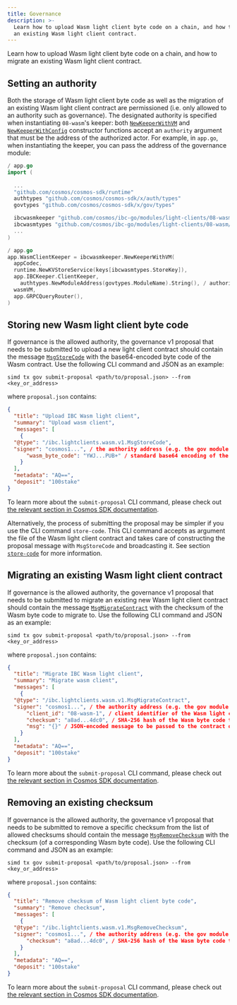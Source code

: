 ```yaml
---
title: Governance
description: >-
  Learn how to upload Wasm light client byte code on a chain, and how to migrate
  an existing Wasm light client contract.
---
```


Learn how to upload Wasm light client byte code on a chain, and how to migrate an existing Wasm light client contract.

## Setting an authority

Both the storage of Wasm light client byte code as well as the migration of an existing Wasm light client contract are permissioned (i.e. only allowed to an authority such as governance). The designated authority is specified when instantiating `08-wasm`'s keeper: both [`NewKeeperWithVM`](https://github.com/cosmos/ibc-go/blob/57fcdb9a9a9db9b206f7df2f955866dc4e10fef4/modules/light-clients/08-wasm/keeper/keeper.go#L39-L47) and [`NewKeeperWithConfig`](https://github.com/cosmos/ibc-go/blob/57fcdb9a9a9db9b206f7df2f955866dc4e10fef4/modules/light-clients/08-wasm/keeper/keeper.go#L88-L96) constructor functions accept an `authority` argument that must be the address of the authorized actor. For example, in `app.go`, when instantiating the keeper, you can pass the address of the governance module:

```go expandable
/ app.go
import (
    
  ...
  "github.com/cosmos/cosmos-sdk/runtime"
  authtypes "github.com/cosmos/cosmos-sdk/x/auth/types"
  govtypes "github.com/cosmos/cosmos-sdk/x/gov/types"

  ibcwasmkeeper "github.com/cosmos/ibc-go/modules/light-clients/08-wasm/keeper"
  ibcwasmtypes "github.com/cosmos/ibc-go/modules/light-clients/08-wasm/types"
  ...
)

/ app.go
app.WasmClientKeeper = ibcwasmkeeper.NewKeeperWithVM(
  appCodec,
  runtime.NewKVStoreService(keys[ibcwasmtypes.StoreKey]),
  app.IBCKeeper.ClientKeeper,
 	authtypes.NewModuleAddress(govtypes.ModuleName).String(), / authority
  wasmVM,
  app.GRPCQueryRouter(),
)
```

## Storing new Wasm light client byte code

If governance is the allowed authority, the governance v1 proposal that needs to be submitted to upload a new light client contract should contain the message [`MsgStoreCode`](https://github.com/cosmos/ibc-go/blob/57fcdb9a9a9db9b206f7df2f955866dc4e10fef4/proto/ibc/lightclients/wasm/v1/tx.proto#L23-L30) with the base64-encoded byte code of the Wasm contract. Use the following CLI command and JSON as an example:

```shell
simd tx gov submit-proposal <path/to/proposal.json> --from <key_or_address>
```

where `proposal.json` contains:

```json expandable
{
  "title": "Upload IBC Wasm light client",
  "summary": "Upload wasm client",
  "messages": [
    {
  "@type": "/ibc.lightclients.wasm.v1.MsgStoreCode",
  "signer": "cosmos1...", / the authority address (e.g. the gov module account address)
      "wasm_byte_code": "YWJ...PUB+" / standard base64 encoding of the Wasm contract byte code
    }
  ],
  "metadata": "AQ==",
  "deposit": "100stake"
}
```

To learn more about the `submit-proposal` CLI command, please check out [the relevant section in Cosmos SDK documentation](https://docs.cosmos.network/main/modules/gov#submit-proposal).

Alternatively, the process of submitting the proposal may be simpler if you use the CLI command `store-code`. This CLI command accepts as argument the file of the Wasm light client contract and takes care of constructing the proposal message with `MsgStoreCode` and broadcasting it. See section [`store-code`](/docs/ibc/v8.5.x/client#store-code) for more information.

## Migrating an existing Wasm light client contract

If governance is the allowed authority, the governance v1 proposal that needs to be submitted to migrate an existing new Wasm light client contract should contain the message [`MsgMigrateContract`](https://github.com/cosmos/ibc-go/blob/57fcdb9a9a9db9b206f7df2f955866dc4e10fef4/proto/ibc/lightclients/wasm/v1/tx.proto#L52-L63) with the checksum of the Wasm byte code to migrate to. Use the following CLI command and JSON as an example:

```shell
simd tx gov submit-proposal <path/to/proposal.json> --from <key_or_address>
```

where `proposal.json` contains:

```json expandable
{
  "title": "Migrate IBC Wasm light client",
  "summary": "Migrate wasm client",
  "messages": [
    {
  "@type": "/ibc.lightclients.wasm.v1.MsgMigrateContract",
  "signer": "cosmos1...", / the authority address (e.g. the gov module account address)
      "client_id": "08-wasm-1", / client identifier of the Wasm light client contract that will be migrated
      "checksum": "a8ad...4dc0", / SHA-256 hash of the Wasm byte code to migrate to, previously stored with MsgStoreCode
      "msg": "{}" / JSON-encoded message to be passed to the contract on migration
    }
  ],
  "metadata": "AQ==",
  "deposit": "100stake"
}
```

To learn more about the `submit-proposal` CLI command, please check out [the relevant section in Cosmos SDK documentation](https://docs.cosmos.network/main/modules/gov#submit-proposal).

## Removing an existing checksum

If governance is the allowed authority, the governance v1 proposal that needs to be submitted to remove a specific checksum from the list of allowed checksums should contain the message [`MsgRemoveChecksum`](https://github.com/cosmos/ibc-go/blob/57fcdb9a9a9db9b206f7df2f955866dc4e10fef4/proto/ibc/lightclients/wasm/v1/tx.proto#L39-L46) with the checksum (of a corresponding Wasm byte code). Use the following CLI command and JSON as an example:

```shell
simd tx gov submit-proposal <path/to/proposal.json> --from <key_or_address>
```

where `proposal.json` contains:

```json expandable
{
  "title": "Remove checksum of Wasm light client byte code",
  "summary": "Remove checksum",
  "messages": [
    {
  "@type": "/ibc.lightclients.wasm.v1.MsgRemoveChecksum",
  "signer": "cosmos1...", / the authority address (e.g. the gov module account address)
      "checksum": "a8ad...4dc0", / SHA-256 hash of the Wasm byte code that should be removed from the list of allowed checksums
    }
  ],
  "metadata": "AQ==",
  "deposit": "100stake"
}
```

To learn more about the `submit-proposal` CLI command, please check out [the relevant section in Cosmos SDK documentation](https://docs.cosmos.network/main/modules/gov#submit-proposal).
